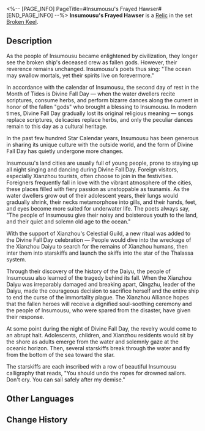 <%-- [PAGE_INFO]
PageTitle=#Insumousu's Frayed Hawser#
[END_PAGE_INFO] --%>
{{Relic Infobox
|id        = 63106
|image     = Item Insumousu's Frayed Hawser.png{{subst:void|<!--$UPLOAD:<<SpriteOutput/RelicFigures/IconRelic_310_6.png>-<Item Insumousu's Frayed Hawser.png>-<Relic Icons>>-->}}
|set       = Broken Keel
|piece     = Planar Sphere
|mentions  = 
}}
{{Description|The fallen Xianzhou Daiyu is forever anchored in a foreign land. Perhaps it is time to untie its mooring ropes and let it return home.}}
'''Insumousu's Frayed Hawser''' is a [[Relic]] in the set [[Broken Keel]].

==Description==
As the people of Insumousu became enlightened by civilization, they longer see the broken ship's deceased crew as fallen gods. However, their reverence remains unchanged. Insumousu's poets thus sing: "The ocean may swallow mortals, yet their spirits live on forevermore."

In accordance with the calendar of Insumousu, the second day of rest in the Month of Tides is Divine Fall Day &mdash; when the water dwellers recite scriptures, consume herbs, and perform bizarre dances along the current in honor of the fallen "gods" who brought a blessing to Insumousu. In modern times, Divine Fall Day gradually lost its original religious meaning &mdash; songs replace scriptures, delicacies replace herbs, and only the peculiar dances remain to this day as a cultural heritage.

In the past few hundred Star Calendar years, Insumousu has been generous in sharing its unique culture with the outside world, and the form of Divine Fall Day has quietly undergone more changes.

Insumousu's land cities are usually full of young people, prone to staying up all night singing and dancing during Divine Fall Day. Foreign visitors, especially Xianzhou tourists, often choose to join in the festivities. Foreigners frequently fall in love with the vibrant atmosphere of the cities, these places filled with fiery passion as unstoppable as tsunamis. As the water dwellers grow out of their adolescent years, their lungs would gradually shrink, their necks metamorphose into gills, and their hands, feet, and eyes become more suited for underwater life. The poets always say, "The people of Insumousu give their noisy and boisterous youth to the land, and their quiet and solemn old age to the ocean."

With the support of Xianzhou's Celestial Guild, a new ritual was added to the Divine Fall Day celebration &mdash; People would dive into the wreckage of the Xianzhou Daiyu to search for the remains of Xianzhou humans, then inter them into starskiffs and launch the skiffs into the star of the Thalassa system.

Through their discovery of the history of the Daiyu, the people of Insumousu also learned of the tragedy behind its fall. When the Xianzhou Daiyu was irreparably damaged and breaking apart, Qingzhu, leader of the Daiyu, made the courageous decision to sacrifice herself and the entire ship to end the curse of the immortality plague. The Xianzhou Alliance hopes that the fallen heroes will receive a dignified soul-soothing ceremony and the people of Insumousu, who were spared from the disaster, have given their response.

At some point during the night of Divine Fall Day, the revelry would come to an abrupt halt. Adolescents, children, and Xianzhou residents would sit by the shore as adults emerge from the water and solemnly gaze at the oceanic horizon. Then, several starskiffs break through the water and fly from the bottom of the sea toward the star.

The starskiffs are each inscribed with a row of beautiful Insumousu calligraphy that reads, "You should undo the ropes for drowned sailors. Don't cry. You can sail safely after my demise."

==Other Languages==
{{Other Languages
|en   = Insumousu's Frayed Hawser
|zhs  = 伊须磨洲的坼裂缆索
|zht  = 伊須磨洲的坼裂纜索
|ja   = {{Rubi|伊須磨州|いすましゅう}}の{{Rubi|千切|ちぎ}}れたホーサー
|ko   = 인스머스의 해진 밧줄
|es   = Amarra deshilachada de Insumousu
|fr   = Aussière élimée d'Insumousu
|ru   = Отдать швартовы на Инсумосу
|th   = Insumousu's Frayed Hawser
|vi   = Dây Thừng Sờn Rách Insumousu
|de   = Gerissenes Tauwerk von Insumousu
|id   = Insumousu's Frayed Hawser
|pt   = Amarras Insumousuitas Desgastadas
}}

==Change History==
{{Change History|1.2}}